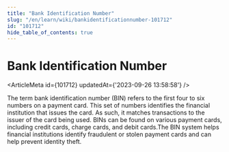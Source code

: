 ```yaml
---
title: "Bank Identification Number"
slug: "/en/learn/wiki/bankidentificationnumber-101712"
id: "101712"
hide_table_of_contents: true
---
```



# Bank Identification Number

<ArticleMeta id={101712} updatedAt={'2023-09-26 13:58:58'} />
<div className='border-solid border-b border-t-0 my-4 border-[var(--ifm-color-gray-300)]' />

The term bank identification number (BIN) refers to the first four to six numbers on a payment card. This set of numbers identifies the financial institution that issues the card. As such, it matches transactions to the issuer of the card being used. BINs can be found on various payment cards, including credit cards, charge cards, and debit cards.The BIN system helps financial institutions identify fraudulent or stolen payment cards and can help prevent identity theft.
